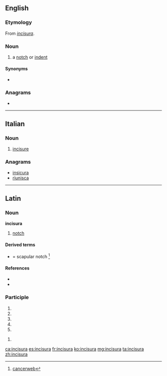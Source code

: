 ==English==

===Etymology===
From {{etyl|la|en}} ''[[#Latin|incisura]]''.

===Noun===
{{en-noun|incisurae}}

# {{lb|en|anatomy}} a [[notch]] or [[indent]]

====Synonyms====
* {{l|en|incisure}}

===Anagrams===
* {{l|en|uranisci}}

----

==Italian==

===Noun===
{{it-noun|f}}

# {{lb|it|anatomy}} [[incisure]]

===Anagrams===
* [[insicura#Italian|insicura]]
* [[riunisca#Italian|riunisca]]

----

==Latin==

===Noun===
'''incisura''' {{g|f}}

# [[notch]]

====Derived terms====
* {{l|la|incisura scapulae}} = scapular notch <ref> [http://cancerweb.ncl.ac.uk/cgi-bin/omd?incisura+scapulae cancerweb]</ref>

====References====
* {{R:L&S}}
* {{R:Gaffiot}}
<references/>

===Participle===
{{la-part-form|incīsūra}}

# {{inflection of|incīsūrus||nom|f|s|lang=la}}
# {{inflection of|incīsūrus||nom|n|p|lang=la}}
# {{inflection of|incīsūrus||acc|n|p|lang=la}}
# {{inflection of|incīsūrus||voc|f|s|lang=la}}
# {{inflection of|incīsūrus||voc|n|p|lang=la}}

{{la-part-form|incīsūrā}}

# {{inflection of|incīsūrus||abl|f|s|lang=la}}

[[ca:incisura]]
[[es:incisura]]
[[fr:incisura]]
[[ko:incisura]]
[[mg:incisura]]
[[ta:incisura]]
[[zh:incisura]]